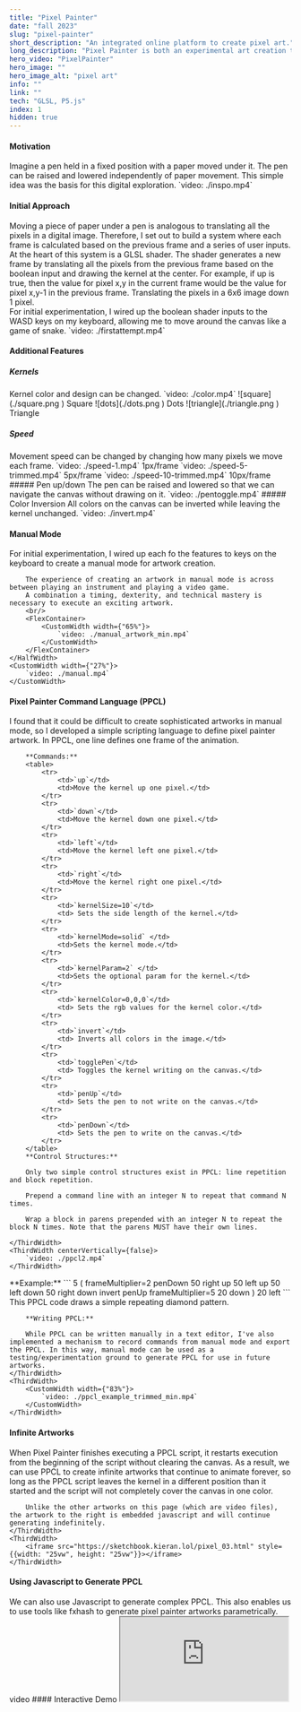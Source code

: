 ```yaml
---
title: "Pixel Painter"
date: "fall 2023"
slug: "pixel-painter"
short_description: "An integrated online platform to create pixel art."
long_description: "Pixel Painter is both an experimental art creation tool and a series of animated pixel artworks. A kernel fixed at the center of the screen paints on a blank canvas while the canvas moves beneath it. This platform leverages a GLSL shader, so that each frame is defined in terms of the previous frame and a series of boolean inputs."
hero_video: "PixelPainter"
hero_image: ""
hero_image_alt: "pixel art"
info: ""
link: ""
tech: "GLSL, P5.js"
index: 1
hidden: true
---
```


#### Motivation
<FlexContainer>
    <ThirdWidth>
       Imagine a pen held in a fixed position with a paper moved under it. The pen can be raised and lowered independently of paper movement. This simple idea was the basis for this digital exploration.
    </ThirdWidth>
    <ThirdWidth>
        `video: ./inspo.mp4`
    </ThirdWidth>
</FlexContainer>

#### Initial Approach
<FlexContainer>
    <ThirdWidth>
        Moving a piece of paper under a pen is analogous to translating all the pixels in a digital image. Therefore, I set out to build a system where each frame is calculated based on the previous frame and a series of user inputs.
    </ThirdWidth>
    <ThirdWidth>
       <SystemDiagram/>
    </ThirdWidth>
</FlexContainer>
<br/>
<FlexContainer>
    <ThirdWidth>
        At the heart of this system is a GLSL shader. The shader generates a new frame by translating all the pixels from the previous frame based on the boolean input and drawing the kernel at the center. For example, if up is true, then the value for pixel x,y
        in the current frame would be the value for pixel x,y-1 in the previous frame.
    </ThirdWidth>
    <ThirdWidth>
        <ShaderDiagram/>
        <Caption>Translating the pixels in a 6x6 image down 1 pixel.</Caption>
    </ThirdWidth>
</FlexContainer>
<br/>

<FlexContainer>
    <ThirdWidth>
        For initial experimentation, I wired up the boolean shader inputs to the WASD keys on my keyboard, allowing me
        to move around the canvas like a game of snake.
    </ThirdWidth>
    <ThirdWidth>
        <CustomWidth width={"83%"}>
            `video: ./firstattempt.mp4`
        </CustomWidth>
    </ThirdWidth>
</FlexContainer>

#### Additional Features
##### Kernels
<FlexContainer>
    <ThirdWidth>
       Kernel color and design can be changed.
    </ThirdWidth>
    <ThirdWidth>
        <CustomWidth width={"83%"}>
            `video: ./color.mp4`
        </CustomWidth>
        <FlexContainer>
            <CustomWidth width={"30%"}>
                ![square](./square.png )
                <Caption>Square</Caption>
            </CustomWidth>
            <CustomWidth width={"30%"}>
                ![dots](./dots.png )
                <Caption>Dots</Caption>
            </CustomWidth>
            <CustomWidth width={"30%"}>
                ![triangle](./triangle.png )
                <Caption>Triangle</Caption>
            </CustomWidth>
        </FlexContainer>
    </ThirdWidth>
</FlexContainer>

##### Speed
<TwoThirdsWidth>
    Movement speed can be changed by changing how many pixels we move each frame.
</TwoThirdsWidth>
<TwoThirdsWidth>
    <FlexContainer>
        <CustomWidth width={"30%"}>
            `video: ./speed-1.mp4`
            <Caption>1px/frame</Caption>
        </CustomWidth>
        <CustomWidth width={"30%"}>
            `video: ./speed-5-trimmed.mp4`
            <Caption>5px/frame</Caption>
        </CustomWidth>
        <CustomWidth width={"30%"}>
            `video: ./speed-10-trimmed.mp4`
            <Caption>10px/frame</Caption>
        </CustomWidth>
    </FlexContainer>
</TwoThirdsWidth>
##### Pen up/down
<FlexContainer>
    <ThirdWidth>
        The pen can be raised and lowered so that we can navigate the canvas without drawing on it.
    </ThirdWidth>
    <CustomWidth width={"25%"}>
        `video: ./pentoggle.mp4`
    </CustomWidth>
</FlexContainer>
##### Color Inversion
<FlexContainer>
    <ThirdWidth>
        All colors on the canvas can be inverted while leaving the kernel unchanged.
    </ThirdWidth>
    <CustomWidth width={"25%"}>
        `video: ./invert.mp4`
    </CustomWidth>
</FlexContainer>

#### Manual Mode
<FlexContainer>
    <HalfWidth>
        For initial experimentation, I wired up each fo the features to keys on the keyboard to create a manual mode for artwork creation.

        The experience of creating an artwork in manual mode is across between playing an instrument and playing a video game.
        A combination a timing, dexterity, and technical mastery is necessary to execute an exciting artwork.
        <br/>
        <FlexContainer>
            <CustomWidth width={"65%"}>
                `video: ./manual_artwork_min.mp4`
            </CustomWidth>
        </FlexContainer>
    </HalfWidth>
    <CustomWidth width={"27%"}>
        `video: ./manual.mp4`
    </CustomWidth>
</FlexContainer>

#### Pixel Painter Command Language (PPCL)


<FlexContainer>
    <ThirdWidth>
        I found that it could be difficult to create sophisticated artworks in manual mode, so I developed a simple
        scripting language to define pixel painter artwork.
        In PPCL, one line defines one frame of the animation.

        **Commands:**
        <table>
            <tr>
                <td>`up`</td>
                <td>Move the kernel up one pixel.</td>
            </tr>
            <tr>
                <td>`down`</td>
                <td>Move the kernel down one pixel.</td>
            </tr>
            <tr>
                <td>`left`</td>
                <td>Move the kernel left one pixel.</td>
            </tr>
            <tr>
                <td>`right`</td>
                <td>Move the kernel right one pixel.</td>
            </tr>
            <tr>
                <td>`kernelSize=10`</td>
                <td> Sets the side length of the kernel.</td>
            </tr>
            <tr>
                <td>`kernelMode=solid` </td>
                <td>Sets the kernel mode.</td>
            </tr>
            <tr>
                <td>`kernelParam=2` </td>
                <td>Sets the optional param for the kernel.</td>
            </tr>
            <tr>
                <td>`kernelColor=0,0,0`</td>
                <td> Sets the rgb values for the kernel color.</td>
            </tr>
            <tr>
                <td>`invert`</td>
                <td> Inverts all colors in the image.</td>
            </tr>
            <tr>
                <td>`togglePen`</td>
                <td> Toggles the kernel writing on the canvas.</td>
            </tr>
            <tr>
                <td>`penUp`</td>
                <td> Sets the pen to not write on the canvas.</td>
            </tr>
            <tr>
                <td>`penDown`</td>
                <td> Sets the pen to write on the canvas.</td>
            </tr>
        </table>
        **Control Structures:**

        Only two simple control structures exist in PPCL: line repetition and block repetition.

        Prepend a command line with an integer N to repeat that command N times.

        Wrap a block in parens prepended with an integer N to repeat the block N times. Note that the parens MUST have their own lines.

    </ThirdWidth>
    <ThirdWidth centerVertically={false}>
        `video: ./ppcl2.mp4`
    </ThirdWidth>
</FlexContainer>
<FlexContainer>
    <ThirdWidth>
        **Example:**
        ```
        5 (
        frameMultiplier=2
        penDown
        50 right up
        50 left up
        50 left down
        50 right down
        invert penUp
        frameMultiplier=5
        20 down
        )
        20 left
        ```
        This PPCL code draws a simple repeating diamond pattern.

        **Writing PPCL:**

        While PPCL can be written manually in a text editor, I've also implemented a mechanism to record commands from manual mode and export the PPCL. In this way, manual mode can be used as a testing/experimentation ground to generate PPCL for use in future artworks.
    </ThirdWidth>
    <ThirdWidth>
        <CustomWidth width={"83%"}>
            `video: ./ppcl_example_trimmed_min.mp4`
        </CustomWidth>
    </ThirdWidth>
</FlexContainer>


#### Infinite Artworks
<FlexContainer>
    <ThirdWidth>
        When Pixel Painter finishes executing a PPCL script, it restarts execution from the beginning of the script without clearing the canvas.
        As a result, we can use PPCL to create infinite artworks that continue to animate forever, so long as the PPCL script leaves the kernel in a different position than it started and the script will not completely cover the canvas in one color.

        Unlike the other artworks on this page (which are video files), the artwork to the right is embedded javascript and will continue generating indefinitely.
    </ThirdWidth>
    <ThirdWidth>
        <iframe src="https://sketchbook.kieran.lol/pixel_03.html" style={{width: "25vw", height: "25vw"}}></iframe>
    </ThirdWidth>
</FlexContainer>


#### Using Javascript to Generate PPCL

<FlexContainer>
    <ThirdWidth>
        We can also use Javascript to generate complex PPCL. This also enables us to use tools like fxhash to generate pixel painter artworks parametrically.
    </ThirdWidth>
    <ThirdWidth>
        video
    </ThirdWidth>
</FlexContainer>
#### Interactive Demo
<FlexContainer>
    <iframe src="https://sketchbook.kieran.lol/pixel_painter.html" style={{width: "35vw", height: "35vw", margin: "auto"}}></iframe>
</FlexContainer>
